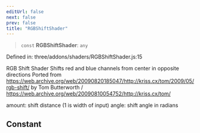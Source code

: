```yaml
---
editUrl: false
next: false
prev: false
title: "RGBShiftShader"
---
```


> `const` **RGBShiftShader**: `any`

Defined in: three/addons/shaders/RGBShiftShader.js:15

RGB Shift Shader
Shifts red and blue channels from center in opposite directions
Ported from https://web.archive.org/web/20090820185047/http://kriss.cx/tom/2009/05/rgb-shift/
by Tom Butterworth / https://web.archive.org/web/20090810054752/http://kriss.cx/tom/

amount: shift distance (1 is width of input)
angle: shift angle in radians

## Constant
